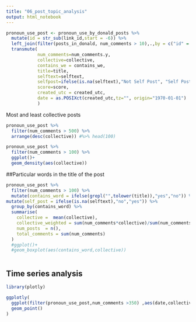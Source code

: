 ```yaml
---
title: "06_post_topic_analysis"
output: html_notebook
---
```


```r

pronoun_use_post <- pronoun_use_by_donald_posts %>%
  mutate(id = str_sub(link_id,start = -6)) %>%
  left_join(filter(posts_in_donald, num_comments > 10),.,by = c("id" = "id")) %>%
  transmute(
            num_comments=num_comments.y,
            collective=collective,
            contains_we = contains_we,
            title=title,
            selftext=selftext,
            selfpost=ifelse(is.na(selftext),"Not Self Post", "Self Post"),
            score=score,
            created_utc = created_utc,
            date = as.POSIXct(created_utc,tz="", origin="1970-01-01")
            )

```


Most and least collective posts
```r
pronoun_use_post %>%
  filter(num_comments > 500) %>%
  arrange(desc(collective)) #%>% head(100)
```

```r
pronoun_use_post %>%
  filter(num_comments > 100) %>%
  ggplot()+
  geom_density(aes(collective))
```
##Particular words in the title of the post
```r
pronoun_use_post %>%
  filter(num_comments > 100) %>%
  mutate(contains_word = ifelse(grepl("",tolower(title)),"yes","no")) %>%
mutate(self_post = ifelse(is.na(selftext),"no","yes")) %>%
  group_by(contains_word) %>%
  summarise(
    collective =  mean(collective),
    collective_weighted = sum(num_comments*collective)/sum(num_comments),
    num_posts  = n(),
    total_comments = sum(num_comments)
  )
  #ggplot()+
  #geom_boxplot(aes(contains_word,collective))



```

## Time series analysis

```r
library(plotly)

ggplotly(
  ggplot(filter(pronoun_use_post,num_comments >350) ,aes(date,collective,size = num_comments, name = title, color = selfpost))+
  geom_point()
)
```


